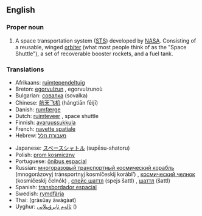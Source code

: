 ==English==

===Proper noun===
{{wikipedia|Space Shuttle program}}
{{en-proper noun|sg=[[space|Space]] [[shuttle|Shuttle]]|s}}

# A space transportation system ([[STS]]) developed by [[NASA]]. Consisting of a reusable, winged [[orbiter]] (what most people think of as the "Space Shuttle"), a set of recoverable booster rockets, and a fuel tank.

===Translations===
{{top}}
*Afrikaans: [[ruimtependeltuig]]
*Breton: [[egorvulzun]] {{f}}, egorvulzunoù {{p}}
*Bulgarian: [[совалка]] (sovalka) {{f}}
*Chinese: [[航天飞机]] (hángtiān fēijī)
*Danish: [[rumfærge]]
*Dutch: [[ruimteveer]] {{n}}, space shuttle {{m}}
*Finnish: [[avaruussukkula]]
*French: [[navette spatiale]] {{f}}
*Hebrew: [[מעבורת חלל]]
{{mid}}
*Japanese: [[スペースシャトル]] (supēsu-shatoru)
*Polish: [[prom kosmiczny]]
*Portuguese: [[ônibus espacial]]
*Russian: [[многоразовый транспортный космический корабль]] (mnogorázovyj tránsportnyj kosmíčeskij korábl’) {{m}}, [[космический челнок]] (kosmíčeskij čelnók) {{m}}, [[спейс шаттл]] (spejs šattl) {{m}}, [[шаттл]] (šattl) {{m}}
*Spanish: [[transbordador espacial]]
*Swedish: [[rymdfärja]] {{c}}
*Thai: {{THchar|[[กระสวยอวกาศ]]}} (gràsŭay àwágàat)
*Uyghur: <very big>[[ئالەم ئايرۇپىلانى]]</big> ()
{{bottom}}